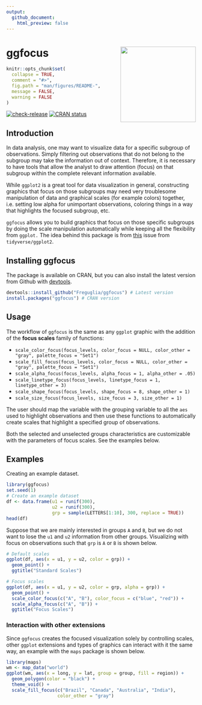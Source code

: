 ```yaml
---
output:
  github_document:
    html_preview: false
---
```


# ggfocus <img src='man/figures/logo.png' align="right" height="200" />

```r
knitr::opts_chunk$set(
  collapse = TRUE,
  comment = "#>",
  fig.path = "man/figures/README-",
  message = FALSE,
  warning = FALSE
)
```

<!-- badges: start -->
[![check-release](https://github.com/Freguglia/ggfocus/actions/workflows/check-release.yaml/badge.svg)](https://github.com/Freguglia/ggfocus/actions/workflows/check-release.yaml)
[![CRAN status](http://www.r-pkg.org/badges/version-last-release/ggfocus)](https://cran.r-project.org/package=ggfocus)
<!-- badges: end -->

## Introduction

In data analysis, one may want to visualize data for a specific subgroup of observations. Simply filtering out observations that do not belong to the subgroup may take the information out of context. Therefore, it is necessary to have tools that allow the analyst to draw attention (focus) on that subgroup within the complete relevant information available.

While `ggplot2` is a great tool for data visualization in general, constructing graphics that focus on those subgroups may need very troublesome manipulation of data and graphical scales (for example colors) together, i.e. setting low alpha for unimportant observations, coloring things in a way that highlights the focused subgroup, etc.

`ggfocus` allows you to build graphics that focus on those specific subgroups by doing the scale manipulation automatically while keeping all the flexibility from `ggplot.` The idea behind this package is from [this](https://github.com/tidyverse/ggplot2/issues/2627) issue from `tidyverse/ggplot2`.


## Installing ggfocus

The package is available on CRAN, but you can also install the latest version from Github with [devtools](https://github.com/hadley/devtools).

```r
devtools::install_github("Freguglia/ggfocus") # Latest version
install.packages("ggfocus") # CRAN version
```

## Usage

The workflow of `ggfocus` is the same as any `ggplot` graphic with the addition of the **focus scales** family of functions:

  * `scale_color_focus(focus_levels, color_focus = NULL, color_other = "gray", palette_focus = "Set1")`
  * `scale_fill_focus(focus_levels, color_focus = NULL, color_other = "gray", palette_focus = "Set1")`
  * `scale_alpha_focus(focus_levels, alpha_focus = 1, alpha_other = .05)`
  * `scale_linetype_focus(focus_levels, linetype_focus = 1, linetype_other = 3)`
  * `scale_shape_focus(focus_levels, shape_focus = 8, shape_other = 1)`
  * `scale_size_focus(focus_levels, size_focus = 3, size_other = 1)`

The user should map the variable with the grouping variable to all the `aes` used to highlight observations and then use these functions to automatically create scales that highlight a specified group of observations.

Both the selected and unselected groups characteristics are customizable with the parameters of focus scales. See the examples below.

## Examples

Creating an example dataset.

```r
library(ggfocus)
set.seed(1)
# Create an example dataset
df <- data.frame(u1 = runif(300),
                 u2 = runif(300),
                 grp = sample(LETTERS[1:10], 300, replace = TRUE))
head(df)
```

Suppose that we are mainly interested in groups `A` and `B`, but we do not want to lose the `u1` and `u2` information from other groups. Visualizing with focus on observations such that `grp` is `A` or `B` is shown below.

```r
# Default scales
ggplot(df, aes(x = u1, y = u2, color = grp)) +
  geom_point() +
  ggtitle("Standard Scales")

# Focus scales
ggplot(df, aes(x = u1, y = u2, color = grp, alpha = grp)) +
  geom_point() +
  scale_color_focus(c("A", "B"), color_focus = c("blue", "red")) +
  scale_alpha_focus(c("A", "B")) +
  ggtitle("Focus Scales")
```


### Interaction with other extensions

Since `ggfocus` creates the focused visualization solely by controlling scales, other `ggplot` extensions and types of graphics can interact with it the same way, an example with the `maps` package is shown below.

```r
library(maps)
wm <- map_data("world")
ggplot(wm, aes(x = long, y = lat, group = group, fill = region)) +
  geom_polygon(color = "black") +
  theme_void() +
  scale_fill_focus(c("Brazil", "Canada", "Australia", "India"),
                   color_other = "gray")
```
